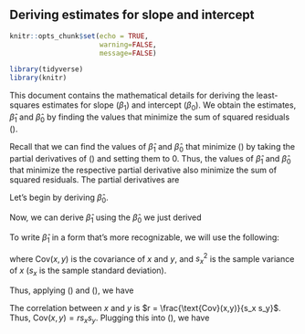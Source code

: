 ## Deriving estimates for slope and intercept

```r
knitr::opts_chunk$set(echo = TRUE,
                      warning=FALSE,
                      message=FALSE)
```


```r
library(tidyverse)
library(knitr)
```

This document contains the mathematical details for deriving the least-squares estimates for slope ($\beta_1$) and intercept ($\beta_0$). We obtain the estimates, $\hat{\beta}_1$ and $\hat{\beta}_0$ by finding the values that minimize the sum of squared residuals (\ref{ssr}).

\begin{equation}
\label{ssr}
SSR = \sum\limits_{i=1}^{n}[y_i - \hat{y}_i]^2 = [y_i - (\hat{\beta}_0 + \hat{\beta}_1 x_i)]^2 = [y_i - (\hat{\beta}_0 - \hat{\beta}_1 x_i]^2
\end{equation}

Recall that we can find the values of $\hat{\beta}_1$ and $\hat{\beta}_0$ that minimize (\ref{ssr}) by taking the partial derivatives of (\ref{ssr}) and setting them to 0. Thus, the values of $\hat{\beta}_1$ and $\hat{\beta}_0$ that minimize the respective partial derivative also minimize the sum of squared residuals. The partial derivatives are

\begin{equation}
\label{par-deriv}
\begin{aligned}
&\frac{\partial \text{SSR}}{\partial \hat{\beta}_1} = -2 \sum\limits_{i=1}^{n}x_i(y_i - \hat{\beta}_0 - \hat{\beta}_1 x_i)  \\[10pt]
&\frac{\partial \text{SSR}}{\partial \hat{\beta}_0} = -2 \sum\limits_{i=1}^{n}(y_i - \hat{\beta}_0 - \hat{\beta}_1 x_i)
\end{aligned}
\end{equation}

Let's begin by deriving $\hat{\beta}_0$. 

\begin{equation}
\label{est-beta0}
\begin{aligned}
\frac{\partial \text{SSR}}{\partial \hat{\beta}_0} &= -2 \sum\limits_{i=1}^{n}(y_i - \hat{\beta}_0 - \hat{\beta}_1 x_i) = 0 \\[10pt]
&\Rightarrow -\sum\limits_{i=1}^{n}(y_i + \hat{\beta}_0 + \hat{\beta}_1 x_i) = 0 \\[10pt]
&\Rightarrow - \sum\limits_{i=1}^{n}y_i + n\hat{\beta}_0 + \hat{\beta}_1\sum\limits_{i=1}^{n}x_i = 0 \\[10pt]
&\Rightarrow n\hat{\beta}_0  = \sum\limits_{i=1}^{n}y_i - \hat{\beta}_1\sum\limits_{i=1}^{n}x_i \\[10pt]
&\Rightarrow \hat{\beta}_0  = \frac{1}{n}\Big(\sum\limits_{i=1}^{n}y_i - \hat{\beta}_1\sum\limits_{i=1}^{n}x_i\Big)\\[10pt]
&\Rightarrow \hat{\beta}_0  = \bar{y} - \hat{\beta}_1 \bar{x} \\[10pt]
\end{aligned}
\end{equation}

Now, we can derive $\hat{\beta}_1$ using the $\hat{\beta}_0$ we just derived

\begin{equation}
\label{est-beta1-pt1}
\begin{aligned}
&\frac{\partial \text{SSR}}{\partial \hat{\beta}_1} = -2 \sum\limits_{i=1}^{n}x_i(y_i - \hat{\beta}_0 - \hat{\beta}_1 x_i) = 0  \\[10pt]
&\Rightarrow -\sum\limits_{i=1}^{n}x_iy_i + \hat{\beta}_0\sum\limits_{i=1}^{n}x_i + \hat{\beta}_1\sum\limits_{i=1}^{n}x_i^2 = 0 \\[10pt]
\text{(Fill in }\hat{\beta}_0\text{)}&\Rightarrow -\sum\limits_{i=1}^{n}x_iy_i + (\bar{y} - \hat{\beta}_1\bar{x})\sum\limits_{i=1}^{n}x_i + \hat{\beta}_1\sum\limits_{i=1}^{n}x_i^2 = 0 \\[10pt]
&\Rightarrow  (\bar{y} - \hat{\beta}_1\bar{x})\sum\limits_{i=1}^{n}x_i + \hat{\beta}_1\sum\limits_{i=1}^{n}x_i^2 = \sum\limits_{i=1}^{n}x_iy_i \\[10pt]
&\Rightarrow \bar{y}\sum\limits_{i=1}^{n}x_i - \hat{\beta}_1\bar{x}\sum\limits_{i=1}^{n}x_i + \hat{\beta}_1\sum\limits_{i=1}^{n}x_i^2 = \sum\limits_{i=1}^{n}x_iy_i \\[10pt]
&\Rightarrow n\bar{y}\bar{x} - \hat{\beta}_1n\bar{x}^2 + \hat{\beta}_1\sum\limits_{i=1}^{n}x_i^2 = \sum\limits_{i=1}^{n}x_iy_i \\[10pt]
&\Rightarrow \hat{\beta}_1\sum\limits_{i=1}^{n}x_i^2 - \hat{\beta}_1n\bar{x}^2  = \sum\limits_{i=1}^{n}x_iy_i - n\bar{y}\bar{x} \\[10pt]
&\Rightarrow \hat{\beta}_1\Big(\sum\limits_{i=1}^{n}x_i^2 -n\bar{x}^2\Big)  = \sum\limits_{i=1}^{n}x_iy_i - n\bar{y}\bar{x} \\[10pt] 
&\hat{\beta}_1 = \frac{\sum\limits_{i=1}^{n}x_iy_i - n\bar{y}\bar{x}}{\sum\limits_{i=1}^{n}x_i^2 -n\bar{x}^2}
\end{aligned}
\end{equation}

To write $\hat{\beta}_1$ in a form that's more recognizable, we will use the following: 

\begin{equation}
\label{cov}
\sum x_iy_i - n\bar{y}\bar{x} = \sum(x - \bar{x})(y - \bar{y}) = (n-1)\text{Cov}(x,y)
\end{equation}

\begin{equation}
\label{var_x}
\sum x_i^2 - n\bar{x}^2 - \sum(x - \bar{x})^2 = (n-1)s_x^2
\end{equation}

where $\text{Cov}(x,y)$ is the covariance of $x$ and $y$, and $s_x^2$ is the sample variance of $x$ ($s_x$ is the sample standard deviation).

Thus, applying (\ref{cov}) and (\ref{var_x}), we have 

\begin{equation}
\label{est-beta1-pt2}
\begin{aligned}
\hat{\beta}_1 &= \frac{\sum\limits_{i=1}^{n}x_iy_i - n\bar{y}\bar{x}}{\sum\limits_{i=1}^{n}x_i^2 -n\bar{x}^2} \\[10pt]
&= \frac{\sum\limits_{i=1}^{n}(x-\bar{x})(y-\bar{y})}{\sum\limits_{i=1}^{n}(x-\bar{x})^2}\\[10pt]
&= \frac{(n-1)\text{Cov}(x,y)}{(n-1)s_x^2}\\[10pt]
&= \frac{\text{Cov}(x,y)}{s_x^2}
\end{aligned}
\end{equation}



The correlation between $x$ and $y$ is $r = \frac{\text{Cov}(x,y)}{s_x s_y}$. Thus, $\text{Cov}(x,y) = r s_xs_y$. Plugging this into (\ref{est-beta1-pt2}), we have 

\begin{equation}
\hat{\beta}_1 = \frac{\text{Cov}(x,y)}{s_x^2} = r\frac{s_ys_x}{s_x^2} = r\frac{s_y}{s_x}
\end{equation}

